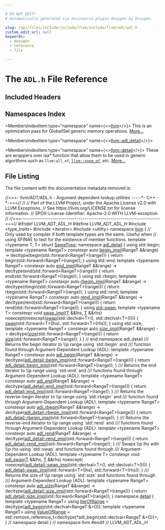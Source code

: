 ```yaml
---

# DO NOT EDIT!
# Automatically generated via docusaurus-plugin-doxygen by Doxygen.

slug: /api/files/include/include/llvm/include/llvm/adt/adl-h
custom_edit_url: null
keywords:
  - doxygen
  - reference
  - file

---
```





# The `ADL.h` File Reference

<DoxygenPage pluginConfig={pluginConfig}>



## Included Headers

<IncludesList>
<IncludesListItem
  filePath="type_traits"
  permalink=""
  isLocal="false" />
<IncludesListItem
  filePath="iterator"
  permalink=""
  isLocal="false" />
<IncludesListItem
  filePath="utility"
  permalink=""
  isLocal="false" />
</IncludesList>

## Namespaces Index

<MembersIndex>

<MembersIndexItem
  type="namespace"
  name={<><a href="/docs/api/namespaces/llvm">llvm</a></>}>
This is an optimization pass for GlobalISel generic memory operations. <a href="/docs/api/namespaces/llvm/#details">More...</a>
</MembersIndexItem>

<MembersIndexItem
  type="namespace"
  name={<><a href="/docs/api/namespaces/llvm/adl-detail">llvm::adl_detail</a></>}>
</MembersIndexItem>

<MembersIndexItem
  type="namespace"
  name={<><a href="/docs/api/namespaces/llvm/detail">llvm::detail</a></>}>
These are wrappers over isa&#42; function that allow them to be used in generic algorithms such as <code>llvm:all&#95;of</code>, <code><a href="/docs/api/namespaces/llvm/#a7dc3069afa2ce5ea62ac2eb183e51c00">llvm::none&#95;of</a></code>, etc. <a href="/docs/api/namespaces/llvm/detail/#details">More...</a>
</MembersIndexItem>

</MembersIndex>


## File Listing

The file content with the documentation metadata removed is:

<ProgramListing>

<Link id="l00001" /><CodeLine lineNumber="1"><span class="doxyHighlightComment">//===- llvm/ADT/ADL.h - Argument dependent lookup utilities -----&#42;- C++ -&#42;-===//</span></CodeLine>
<Link id="l00002" /><CodeLine lineNumber="2"><span class="doxyHighlightComment">//</span></CodeLine>
<Link id="l00003" /><CodeLine lineNumber="3"><span class="doxyHighlightComment">// Part of the LLVM Project, under the Apache License v2.0 with LLVM Exceptions.</span></CodeLine>
<Link id="l00004" /><CodeLine lineNumber="4"><span class="doxyHighlightComment">// See https://llvm.org/LICENSE.txt for license information.</span></CodeLine>
<Link id="l00005" /><CodeLine lineNumber="5"><span class="doxyHighlightComment">// SPDX-License-Identifier: Apache-2.0 WITH LLVM-exception</span></CodeLine>
<Link id="l00006" /><CodeLine lineNumber="6"><span class="doxyHighlightComment">//</span></CodeLine>
<Link id="l00007" /><CodeLine lineNumber="7"><span class="doxyHighlightComment">//===----------------------------------------------------------------------===//</span></CodeLine>
<Link id="l00008" /><CodeLine lineNumber="8"></CodeLine>
<Link id="l00009" /><CodeLine lineNumber="9"><span class="doxyHighlightPreprocessor">#ifndef LLVM&#95;ADT&#95;ADL&#95;H</span></CodeLine>
<Link id="l00010" /><CodeLine lineNumber="10"><span class="doxyHighlightPreprocessor">#define LLVM&#95;ADT&#95;ADL&#95;H</span></CodeLine>
<Link id="l00011" /><CodeLine lineNumber="11"></CodeLine>
<Link id="l00012" /><CodeLine lineNumber="12"><span class="doxyHighlightPreprocessor">#include &lt;type&#95;traits&gt;</span></CodeLine>
<Link id="l00013" /><CodeLine lineNumber="13"><span class="doxyHighlightPreprocessor">#include &lt;iterator&gt;</span></CodeLine>
<Link id="l00014" /><CodeLine lineNumber="14"><span class="doxyHighlightPreprocessor">#include &lt;utility&gt;</span></CodeLine>
<Link id="l00015" /><CodeLine lineNumber="15"></CodeLine>
<Link id="l00016" /><CodeLine lineNumber="16"><span class="doxyHighlightKeyword">namespace </span><span class="doxyHighlight"><a href="/docs/api/namespaces/llvm">llvm</a> &#123;</span></CodeLine>
<Link id="l00017" /><CodeLine lineNumber="17"></CodeLine>
<Link id="l00018" /><CodeLine lineNumber="18"><span class="doxyHighlightComment">// Only used by compiler if both template types are the same.  Useful when</span></CodeLine>
<Link id="l00019" /><CodeLine lineNumber="19"><span class="doxyHighlightComment">// using SFINAE to test for the existence of member functions.</span></CodeLine>
<Link id="l00020" /><CodeLine lineNumber="20" lineLink="/docs/api/structs/llvm/sametype"><span class="doxyHighlightKeyword">template</span><span class="doxyHighlight"> &lt;</span><span class="doxyHighlightKeyword">typename</span><span class="doxyHighlight"> T, T&gt; </span><span class="doxyHighlightKeyword">struct </span><span class="doxyHighlight"><a href="/docs/api/structs/llvm/sametype">SameType</a>;</span></CodeLine>
<Link id="l00021" /><CodeLine lineNumber="21"></CodeLine>
<Link id="l00022" /><CodeLine lineNumber="22" lineLink="/docs/api/namespaces/llvm/adl-detail"><span class="doxyHighlightKeyword">namespace </span><span class="doxyHighlight"><a href="/docs/api/namespaces/llvm/adl-detail">adl&#95;detail</a> &#123;</span></CodeLine>
<Link id="l00023" /><CodeLine lineNumber="23"></CodeLine>
<Link id="l00024" /><CodeLine lineNumber="24"><span class="doxyHighlightKeyword">using </span><span class="doxyHighlight">std::begin;</span></CodeLine>
<Link id="l00025" /><CodeLine lineNumber="25"></CodeLine>
<Link id="l00026" /><CodeLine lineNumber="26"><span class="doxyHighlightKeyword">template</span><span class="doxyHighlight"> &lt;</span><span class="doxyHighlightKeyword">typename</span><span class="doxyHighlight"> RangeT&gt;</span></CodeLine>
<Link id="l00027" /><CodeLine lineNumber="27" lineLink="/docs/api/namespaces/llvm/adl-detail/#acfebf7208b3778b12ee1042187202d98"><span class="doxyHighlightKeyword">constexpr</span><span class="doxyHighlight"> </span><span class="doxyHighlightKeyword">auto</span><span class="doxyHighlight"> <a href="/docs/api/namespaces/llvm/adl-detail/#acfebf7208b3778b12ee1042187202d98">begin&#95;impl</a>(RangeT &amp;&amp;range)</span></CodeLine>
<Link id="l00028" /><CodeLine lineNumber="28"><span class="doxyHighlight">    -&gt; </span><span class="doxyHighlightKeyword">decltype</span><span class="doxyHighlight">(begin(std::forward&lt;RangeT&gt;(range))) &#123;</span></CodeLine>
<Link id="l00029" /><CodeLine lineNumber="29"><span class="doxyHighlight">  </span><span class="doxyHighlightKeywordFlow">return</span><span class="doxyHighlight"> begin(std::forward&lt;RangeT&gt;(range));</span></CodeLine>
<Link id="l00030" /><CodeLine lineNumber="30"><span class="doxyHighlight">&#125;</span></CodeLine>
<Link id="l00031" /><CodeLine lineNumber="31"></CodeLine>
<Link id="l00032" /><CodeLine lineNumber="32"><span class="doxyHighlightKeyword">using </span><span class="doxyHighlight">std::end;</span></CodeLine>
<Link id="l00033" /><CodeLine lineNumber="33"></CodeLine>
<Link id="l00034" /><CodeLine lineNumber="34"><span class="doxyHighlightKeyword">template</span><span class="doxyHighlight"> &lt;</span><span class="doxyHighlightKeyword">typename</span><span class="doxyHighlight"> RangeT&gt;</span></CodeLine>
<Link id="l00035" /><CodeLine lineNumber="35" lineLink="/docs/api/namespaces/llvm/adl-detail/#a17b954680dffe330c40bb6eb5e2cafae"><span class="doxyHighlightKeyword">constexpr</span><span class="doxyHighlight"> </span><span class="doxyHighlightKeyword">auto</span><span class="doxyHighlight"> <a href="/docs/api/namespaces/llvm/adl-detail/#a17b954680dffe330c40bb6eb5e2cafae">end&#95;impl</a>(RangeT &amp;&amp;range)</span></CodeLine>
<Link id="l00036" /><CodeLine lineNumber="36"><span class="doxyHighlight">    -&gt; </span><span class="doxyHighlightKeyword">decltype</span><span class="doxyHighlight">(end(std::forward&lt;RangeT&gt;(range))) &#123;</span></CodeLine>
<Link id="l00037" /><CodeLine lineNumber="37"><span class="doxyHighlight">  </span><span class="doxyHighlightKeywordFlow">return</span><span class="doxyHighlight"> end(std::forward&lt;RangeT&gt;(range));</span></CodeLine>
<Link id="l00038" /><CodeLine lineNumber="38"><span class="doxyHighlight">&#125;</span></CodeLine>
<Link id="l00039" /><CodeLine lineNumber="39"></CodeLine>
<Link id="l00040" /><CodeLine lineNumber="40"><span class="doxyHighlightKeyword">using </span><span class="doxyHighlight">std::rbegin;</span></CodeLine>
<Link id="l00041" /><CodeLine lineNumber="41"></CodeLine>
<Link id="l00042" /><CodeLine lineNumber="42"><span class="doxyHighlightKeyword">template</span><span class="doxyHighlight"> &lt;</span><span class="doxyHighlightKeyword">typename</span><span class="doxyHighlight"> RangeT&gt;</span></CodeLine>
<Link id="l00043" /><CodeLine lineNumber="43" lineLink="/docs/api/namespaces/llvm/adl-detail/#a9ed22cee9e2238a05e98cdfbebfa9728"><span class="doxyHighlightKeyword">constexpr</span><span class="doxyHighlight"> </span><span class="doxyHighlightKeyword">auto</span><span class="doxyHighlight"> <a href="/docs/api/namespaces/llvm/adl-detail/#a9ed22cee9e2238a05e98cdfbebfa9728">rbegin&#95;impl</a>(RangeT &amp;&amp;range)</span></CodeLine>
<Link id="l00044" /><CodeLine lineNumber="44"><span class="doxyHighlight">    -&gt; </span><span class="doxyHighlightKeyword">decltype</span><span class="doxyHighlight">(rbegin(std::forward&lt;RangeT&gt;(range))) &#123;</span></CodeLine>
<Link id="l00045" /><CodeLine lineNumber="45"><span class="doxyHighlight">  </span><span class="doxyHighlightKeywordFlow">return</span><span class="doxyHighlight"> rbegin(std::forward&lt;RangeT&gt;(range));</span></CodeLine>
<Link id="l00046" /><CodeLine lineNumber="46"><span class="doxyHighlight">&#125;</span></CodeLine>
<Link id="l00047" /><CodeLine lineNumber="47"></CodeLine>
<Link id="l00048" /><CodeLine lineNumber="48"><span class="doxyHighlightKeyword">using </span><span class="doxyHighlight">std::rend;</span></CodeLine>
<Link id="l00049" /><CodeLine lineNumber="49"></CodeLine>
<Link id="l00050" /><CodeLine lineNumber="50"><span class="doxyHighlightKeyword">template</span><span class="doxyHighlight"> &lt;</span><span class="doxyHighlightKeyword">typename</span><span class="doxyHighlight"> RangeT&gt;</span></CodeLine>
<Link id="l00051" /><CodeLine lineNumber="51" lineLink="/docs/api/namespaces/llvm/adl-detail/#a879c73cfa3e98585afc387c36588733f"><span class="doxyHighlightKeyword">constexpr</span><span class="doxyHighlight"> </span><span class="doxyHighlightKeyword">auto</span><span class="doxyHighlight"> <a href="/docs/api/namespaces/llvm/adl-detail/#a879c73cfa3e98585afc387c36588733f">rend&#95;impl</a>(RangeT &amp;&amp;range)</span></CodeLine>
<Link id="l00052" /><CodeLine lineNumber="52"><span class="doxyHighlight">    -&gt; </span><span class="doxyHighlightKeyword">decltype</span><span class="doxyHighlight">(rend(std::forward&lt;RangeT&gt;(range))) &#123;</span></CodeLine>
<Link id="l00053" /><CodeLine lineNumber="53"><span class="doxyHighlight">  </span><span class="doxyHighlightKeywordFlow">return</span><span class="doxyHighlight"> rend(std::forward&lt;RangeT&gt;(range));</span></CodeLine>
<Link id="l00054" /><CodeLine lineNumber="54"><span class="doxyHighlight">&#125;</span></CodeLine>
<Link id="l00055" /><CodeLine lineNumber="55"></CodeLine>
<Link id="l00056" /><CodeLine lineNumber="56"><span class="doxyHighlightKeyword">using </span><span class="doxyHighlight"><a href="/docs/api/namespaces/std/#ab8424022895aee3e366fb9a32f2883cb">std::swap</a>;</span></CodeLine>
<Link id="l00057" /><CodeLine lineNumber="57"></CodeLine>
<Link id="l00058" /><CodeLine lineNumber="58"><span class="doxyHighlightKeyword">template</span><span class="doxyHighlight"> &lt;</span><span class="doxyHighlightKeyword">typename</span><span class="doxyHighlight"> T&gt;</span></CodeLine>
<Link id="l00059" /><CodeLine lineNumber="59" lineLink="/docs/api/namespaces/llvm/adl-detail/#a6b89d11a67c91855bdf5acb2be8efe69"><span class="doxyHighlightKeyword">constexpr</span><span class="doxyHighlight"> </span><span class="doxyHighlightKeywordType">void</span><span class="doxyHighlight"> <a href="/docs/api/namespaces/llvm/adl-detail/#a6b89d11a67c91855bdf5acb2be8efe69">swap&#95;impl</a>(<a href="/docs/api/files/lib/lib/target/lib/target/mips/mips16isellowering-cpp/#a0acb682b8260ab1c60b918599864e2e5">T</a> &amp;&amp;lhs,</span></CodeLine>
<Link id="l00060" /><CodeLine lineNumber="60"><span class="doxyHighlight">                         <a href="/docs/api/files/lib/lib/target/lib/target/mips/mips16isellowering-cpp/#a0acb682b8260ab1c60b918599864e2e5">T</a> &amp;&amp;rhs) </span><span class="doxyHighlightKeyword">noexcept</span><span class="doxyHighlight">(</span><span class="doxyHighlightKeyword">noexcept</span><span class="doxyHighlight">(<a href="/docs/api/namespaces/llvm/adl-detail/#ab8424022895aee3e366fb9a32f2883cb">swap</a>(std::declval&lt;T&gt;(),</span></CodeLine>
<Link id="l00061" /><CodeLine lineNumber="61"><span class="doxyHighlight">                                                         std::declval&lt;T&gt;()))) &#123;</span></CodeLine>
<Link id="l00062" /><CodeLine lineNumber="62"><span class="doxyHighlight">  <a href="/docs/api/namespaces/llvm/adl-detail/#ab8424022895aee3e366fb9a32f2883cb">swap</a>(std::forward&lt;T&gt;(lhs), std::forward&lt;T&gt;(rhs));</span></CodeLine>
<Link id="l00063" /><CodeLine lineNumber="63"><span class="doxyHighlight">&#125;</span></CodeLine>
<Link id="l00064" /><CodeLine lineNumber="64"></CodeLine>
<Link id="l00065" /><CodeLine lineNumber="65"><span class="doxyHighlightKeyword">using </span><span class="doxyHighlight">std::size;</span></CodeLine>
<Link id="l00066" /><CodeLine lineNumber="66"></CodeLine>
<Link id="l00067" /><CodeLine lineNumber="67"><span class="doxyHighlightKeyword">template</span><span class="doxyHighlight"> &lt;</span><span class="doxyHighlightKeyword">typename</span><span class="doxyHighlight"> RangeT&gt;</span></CodeLine>
<Link id="l00068" /><CodeLine lineNumber="68" lineLink="/docs/api/namespaces/llvm/adl-detail/#a1645efd1749d8e268bce121463435964"><span class="doxyHighlightKeyword">constexpr</span><span class="doxyHighlight"> </span><span class="doxyHighlightKeyword">auto</span><span class="doxyHighlight"> <a href="/docs/api/namespaces/llvm/adl-detail/#a1645efd1749d8e268bce121463435964">size&#95;impl</a>(RangeT &amp;&amp;range)</span></CodeLine>
<Link id="l00069" /><CodeLine lineNumber="69"><span class="doxyHighlight">    -&gt; </span><span class="doxyHighlightKeyword">decltype</span><span class="doxyHighlight">(<a href="/docs/api/files/lib/lib/target/lib/target/nvptx/nvvmreflect-cpp/#ac934769d93af95250952646a3829df4c">size</a>(std::forward&lt;RangeT&gt;(range))) &#123;</span></CodeLine>
<Link id="l00070" /><CodeLine lineNumber="70"><span class="doxyHighlight">  </span><span class="doxyHighlightKeywordFlow">return</span><span class="doxyHighlight"> <a href="/docs/api/files/lib/lib/target/lib/target/nvptx/nvvmreflect-cpp/#ac934769d93af95250952646a3829df4c">size</a>(std::forward&lt;RangeT&gt;(range));</span></CodeLine>
<Link id="l00071" /><CodeLine lineNumber="71"><span class="doxyHighlight">&#125;</span></CodeLine>
<Link id="l00072" /><CodeLine lineNumber="72"></CodeLine>
<Link id="l00073" /><CodeLine lineNumber="73"><span class="doxyHighlight">&#125; </span><span class="doxyHighlightComment">// end namespace adl&#95;detail</span></CodeLine>
<Link id="l00074" /><CodeLine lineNumber="74"></CodeLine>
<Link id="l00075" /><CodeLine lineNumber="75"><span class="doxyHighlightComment">/// Returns the begin iterator to \\p range using &#96;std::begin&#96; and</span></CodeLine>
<Link id="l00076" /><CodeLine lineNumber="76"><span class="doxyHighlightComment">/// function found through Argument-Dependent Lookup (ADL).</span></CodeLine>
<Link id="l00077" /><CodeLine lineNumber="77"><span class="doxyHighlightKeyword">template</span><span class="doxyHighlight"> &lt;</span><span class="doxyHighlightKeyword">typename</span><span class="doxyHighlight"> RangeT&gt;</span></CodeLine>
<Link id="l00078" /><CodeLine lineNumber="78" lineLink="/docs/api/namespaces/llvm/#a1d927e3bff8edf86442c52cc36a35cc8"><span class="doxyHighlightKeyword">constexpr</span><span class="doxyHighlight"> </span><span class="doxyHighlightKeyword">auto</span><span class="doxyHighlight"> <a href="/docs/api/namespaces/llvm/#a1d927e3bff8edf86442c52cc36a35cc8">adl&#95;begin</a>(RangeT &amp;&amp;range)</span></CodeLine>
<Link id="l00079" /><CodeLine lineNumber="79"><span class="doxyHighlight">    -&gt; </span><span class="doxyHighlightKeyword">decltype</span><span class="doxyHighlight">(<a href="/docs/api/namespaces/llvm/adl-detail/#acfebf7208b3778b12ee1042187202d98">adl&#95;detail::begin&#95;impl</a>(std::forward&lt;RangeT&gt;(range))) &#123;</span></CodeLine>
<Link id="l00080" /><CodeLine lineNumber="80"><span class="doxyHighlight">  </span><span class="doxyHighlightKeywordFlow">return</span><span class="doxyHighlight"> <a href="/docs/api/namespaces/llvm/adl-detail/#acfebf7208b3778b12ee1042187202d98">adl&#95;detail::begin&#95;impl</a>(std::forward&lt;RangeT&gt;(range));</span></CodeLine>
<Link id="l00081" /><CodeLine lineNumber="81"><span class="doxyHighlight">&#125;</span></CodeLine>
<Link id="l00082" /><CodeLine lineNumber="82"></CodeLine>
<Link id="l00083" /><CodeLine lineNumber="83"><span class="doxyHighlightComment">/// Returns the end iterator to \\p range using &#96;std::end&#96; and</span></CodeLine>
<Link id="l00084" /><CodeLine lineNumber="84"><span class="doxyHighlightComment">/// functions found through Argument-Dependent Lookup (ADL).</span></CodeLine>
<Link id="l00085" /><CodeLine lineNumber="85"><span class="doxyHighlightKeyword">template</span><span class="doxyHighlight"> &lt;</span><span class="doxyHighlightKeyword">typename</span><span class="doxyHighlight"> RangeT&gt;</span></CodeLine>
<Link id="l00086" /><CodeLine lineNumber="86" lineLink="/docs/api/namespaces/llvm/#a4733843958c18c54ab61f2f972fa9a5f"><span class="doxyHighlightKeyword">constexpr</span><span class="doxyHighlight"> </span><span class="doxyHighlightKeyword">auto</span><span class="doxyHighlight"> <a href="/docs/api/namespaces/llvm/#a4733843958c18c54ab61f2f972fa9a5f">adl&#95;end</a>(RangeT &amp;&amp;range)</span></CodeLine>
<Link id="l00087" /><CodeLine lineNumber="87"><span class="doxyHighlight">    -&gt; </span><span class="doxyHighlightKeyword">decltype</span><span class="doxyHighlight">(<a href="/docs/api/namespaces/llvm/adl-detail/#a17b954680dffe330c40bb6eb5e2cafae">adl&#95;detail::end&#95;impl</a>(std::forward&lt;RangeT&gt;(range))) &#123;</span></CodeLine>
<Link id="l00088" /><CodeLine lineNumber="88"><span class="doxyHighlight">  </span><span class="doxyHighlightKeywordFlow">return</span><span class="doxyHighlight"> <a href="/docs/api/namespaces/llvm/adl-detail/#a17b954680dffe330c40bb6eb5e2cafae">adl&#95;detail::end&#95;impl</a>(std::forward&lt;RangeT&gt;(range));</span></CodeLine>
<Link id="l00089" /><CodeLine lineNumber="89"><span class="doxyHighlight">&#125;</span></CodeLine>
<Link id="l00090" /><CodeLine lineNumber="90"></CodeLine>
<Link id="l00091" /><CodeLine lineNumber="91"><span class="doxyHighlightComment">/// Returns the reverse-begin iterator to \\p range using &#96;std::rbegin&#96; and</span></CodeLine>
<Link id="l00092" /><CodeLine lineNumber="92"><span class="doxyHighlightComment">/// function found through Argument-Dependent Lookup (ADL).</span></CodeLine>
<Link id="l00093" /><CodeLine lineNumber="93"><span class="doxyHighlightKeyword">template</span><span class="doxyHighlight"> &lt;</span><span class="doxyHighlightKeyword">typename</span><span class="doxyHighlight"> RangeT&gt;</span></CodeLine>
<Link id="l00094" /><CodeLine lineNumber="94" lineLink="/docs/api/namespaces/llvm/#a58981fa9514c26700c79eb4889e24e89"><span class="doxyHighlightKeyword">constexpr</span><span class="doxyHighlight"> </span><span class="doxyHighlightKeyword">auto</span><span class="doxyHighlight"> <a href="/docs/api/namespaces/llvm/#a58981fa9514c26700c79eb4889e24e89">adl&#95;rbegin</a>(RangeT &amp;&amp;range)</span></CodeLine>
<Link id="l00095" /><CodeLine lineNumber="95"><span class="doxyHighlight">    -&gt; </span><span class="doxyHighlightKeyword">decltype</span><span class="doxyHighlight">(<a href="/docs/api/namespaces/llvm/adl-detail/#a9ed22cee9e2238a05e98cdfbebfa9728">adl&#95;detail::rbegin&#95;impl</a>(std::forward&lt;RangeT&gt;(range))) &#123;</span></CodeLine>
<Link id="l00096" /><CodeLine lineNumber="96"><span class="doxyHighlight">  </span><span class="doxyHighlightKeywordFlow">return</span><span class="doxyHighlight"> <a href="/docs/api/namespaces/llvm/adl-detail/#a9ed22cee9e2238a05e98cdfbebfa9728">adl&#95;detail::rbegin&#95;impl</a>(std::forward&lt;RangeT&gt;(range));</span></CodeLine>
<Link id="l00097" /><CodeLine lineNumber="97"><span class="doxyHighlight">&#125;</span></CodeLine>
<Link id="l00098" /><CodeLine lineNumber="98"></CodeLine>
<Link id="l00099" /><CodeLine lineNumber="99"><span class="doxyHighlightComment">/// Returns the reverse-end iterator to \\p range using &#96;std::rend&#96; and</span></CodeLine>
<Link id="l00100" /><CodeLine lineNumber="100"><span class="doxyHighlightComment">/// functions found through Argument-Dependent Lookup (ADL).</span></CodeLine>
<Link id="l00101" /><CodeLine lineNumber="101"><span class="doxyHighlightKeyword">template</span><span class="doxyHighlight"> &lt;</span><span class="doxyHighlightKeyword">typename</span><span class="doxyHighlight"> RangeT&gt;</span></CodeLine>
<Link id="l00102" /><CodeLine lineNumber="102" lineLink="/docs/api/namespaces/llvm/#aca42a93f4f4c6e16777d4fc33bef976c"><span class="doxyHighlightKeyword">constexpr</span><span class="doxyHighlight"> </span><span class="doxyHighlightKeyword">auto</span><span class="doxyHighlight"> <a href="/docs/api/namespaces/llvm/#aca42a93f4f4c6e16777d4fc33bef976c">adl&#95;rend</a>(RangeT &amp;&amp;range)</span></CodeLine>
<Link id="l00103" /><CodeLine lineNumber="103"><span class="doxyHighlight">    -&gt; </span><span class="doxyHighlightKeyword">decltype</span><span class="doxyHighlight">(<a href="/docs/api/namespaces/llvm/adl-detail/#a879c73cfa3e98585afc387c36588733f">adl&#95;detail::rend&#95;impl</a>(std::forward&lt;RangeT&gt;(range))) &#123;</span></CodeLine>
<Link id="l00104" /><CodeLine lineNumber="104"><span class="doxyHighlight">  </span><span class="doxyHighlightKeywordFlow">return</span><span class="doxyHighlight"> <a href="/docs/api/namespaces/llvm/adl-detail/#a879c73cfa3e98585afc387c36588733f">adl&#95;detail::rend&#95;impl</a>(std::forward&lt;RangeT&gt;(range));</span></CodeLine>
<Link id="l00105" /><CodeLine lineNumber="105"><span class="doxyHighlight">&#125;</span></CodeLine>
<Link id="l00106" /><CodeLine lineNumber="106"></CodeLine>
<Link id="l00107" /><CodeLine lineNumber="107"><span class="doxyHighlightComment">/// Swaps \\p lhs with \\p rhs using &#96;std::swap&#96; and functions found through</span></CodeLine>
<Link id="l00108" /><CodeLine lineNumber="108"><span class="doxyHighlightComment">/// Argument-Dependent Lookup (ADL).</span></CodeLine>
<Link id="l00109" /><CodeLine lineNumber="109"><span class="doxyHighlightKeyword">template</span><span class="doxyHighlight"> &lt;</span><span class="doxyHighlightKeyword">typename</span><span class="doxyHighlight"> T&gt;</span></CodeLine>
<Link id="l00110" /><CodeLine lineNumber="110" lineLink="/docs/api/namespaces/llvm/#af946df5fd9ab8bbec36e5b949756aa67"><span class="doxyHighlightKeyword">constexpr</span><span class="doxyHighlight"> </span><span class="doxyHighlightKeywordType">void</span><span class="doxyHighlight"> <a href="/docs/api/namespaces/llvm/#af946df5fd9ab8bbec36e5b949756aa67">adl&#95;swap</a>(<a href="/docs/api/files/lib/lib/target/lib/target/mips/mips16isellowering-cpp/#a0acb682b8260ab1c60b918599864e2e5">T</a> &amp;&amp;lhs, <a href="/docs/api/files/lib/lib/target/lib/target/mips/mips16isellowering-cpp/#a0acb682b8260ab1c60b918599864e2e5">T</a> &amp;&amp;rhs) </span><span class="doxyHighlightKeyword">noexcept</span><span class="doxyHighlight">(</span></CodeLine>
<Link id="l00111" /><CodeLine lineNumber="111"><span class="doxyHighlight">    </span><span class="doxyHighlightKeyword">noexcept</span><span class="doxyHighlight">(<a href="/docs/api/namespaces/llvm/adl-detail/#a6b89d11a67c91855bdf5acb2be8efe69">adl&#95;detail::swap&#95;impl</a>(std::declval&lt;T&gt;(), std::declval&lt;T&gt;()))) &#123;</span></CodeLine>
<Link id="l00112" /><CodeLine lineNumber="112"><span class="doxyHighlight">  <a href="/docs/api/namespaces/llvm/adl-detail/#a6b89d11a67c91855bdf5acb2be8efe69">adl&#95;detail::swap&#95;impl</a>(std::forward&lt;T&gt;(lhs), std::forward&lt;T&gt;(rhs));</span></CodeLine>
<Link id="l00113" /><CodeLine lineNumber="113"><span class="doxyHighlight">&#125;</span></CodeLine>
<Link id="l00114" /><CodeLine lineNumber="114"></CodeLine>
<Link id="l00115" /><CodeLine lineNumber="115"><span class="doxyHighlightComment">/// Returns the size of \\p range using &#96;std::size&#96; and functions found through</span></CodeLine>
<Link id="l00116" /><CodeLine lineNumber="116"><span class="doxyHighlightComment">/// Argument-Dependent Lookup (ADL).</span></CodeLine>
<Link id="l00117" /><CodeLine lineNumber="117"><span class="doxyHighlightKeyword">template</span><span class="doxyHighlight"> &lt;</span><span class="doxyHighlightKeyword">typename</span><span class="doxyHighlight"> RangeT&gt;</span></CodeLine>
<Link id="l00118" /><CodeLine lineNumber="118" lineLink="/docs/api/namespaces/llvm/#a81e0e3e14ecad63069e461ddca0fdf93"><span class="doxyHighlightKeyword">constexpr</span><span class="doxyHighlight"> </span><span class="doxyHighlightKeyword">auto</span><span class="doxyHighlight"> <a href="/docs/api/namespaces/llvm/#a81e0e3e14ecad63069e461ddca0fdf93">adl&#95;size</a>(RangeT &amp;&amp;range)</span></CodeLine>
<Link id="l00119" /><CodeLine lineNumber="119"><span class="doxyHighlight">    -&gt; </span><span class="doxyHighlightKeyword">decltype</span><span class="doxyHighlight">(<a href="/docs/api/namespaces/llvm/adl-detail/#a1645efd1749d8e268bce121463435964">adl&#95;detail::size&#95;impl</a>(std::forward&lt;RangeT&gt;(range))) &#123;</span></CodeLine>
<Link id="l00120" /><CodeLine lineNumber="120"><span class="doxyHighlight">  </span><span class="doxyHighlightKeywordFlow">return</span><span class="doxyHighlight"> <a href="/docs/api/namespaces/llvm/adl-detail/#a1645efd1749d8e268bce121463435964">adl&#95;detail::size&#95;impl</a>(std::forward&lt;RangeT&gt;(range));</span></CodeLine>
<Link id="l00121" /><CodeLine lineNumber="121"><span class="doxyHighlight">&#125;</span></CodeLine>
<Link id="l00122" /><CodeLine lineNumber="122"></CodeLine>
<Link id="l00123" /><CodeLine lineNumber="123" lineLink="/docs/api/namespaces/llvm/detail"><span class="doxyHighlightKeyword">namespace </span><span class="doxyHighlight"><a href="/docs/api/namespaces/detail">detail</a> &#123;</span></CodeLine>
<Link id="l00124" /><CodeLine lineNumber="124"></CodeLine>
<Link id="l00125" /><CodeLine lineNumber="125"><span class="doxyHighlightKeyword">template</span><span class="doxyHighlight"> &lt;</span><span class="doxyHighlightKeyword">typename</span><span class="doxyHighlight"> RangeT&gt;</span></CodeLine>
<Link id="l00126" /><CodeLine lineNumber="126" lineLink="/docs/api/namespaces/llvm/detail/#a8dc2ebf50e1ee02591c783794cdb879c"><span class="doxyHighlightKeyword">using </span><span class="doxyHighlight"><a href="/docs/api/namespaces/llvm/detail/#a8dc2ebf50e1ee02591c783794cdb879c">IterOfRange</a> = </span><span class="doxyHighlightKeyword">decltype</span><span class="doxyHighlight">(<a href="/docs/api/namespaces/llvm/#a1d927e3bff8edf86442c52cc36a35cc8">adl&#95;begin</a>(std::declval&lt;RangeT &amp;&gt;()));</span></CodeLine>
<Link id="l00127" /><CodeLine lineNumber="127"></CodeLine>
<Link id="l00128" /><CodeLine lineNumber="128"><span class="doxyHighlightKeyword">template</span><span class="doxyHighlight"> &lt;</span><span class="doxyHighlightKeyword">typename</span><span class="doxyHighlight"> RangeT&gt;</span></CodeLine>
<Link id="l00129" /><CodeLine lineNumber="129" lineLink="/docs/api/namespaces/llvm/detail/#ace2daeb220572419219b82dc731c244d"><span class="doxyHighlightKeyword">using </span><span class="doxyHighlight"><a href="/docs/api/namespaces/llvm/detail/#ace2daeb220572419219b82dc731c244d">ValueOfRange</a> =</span></CodeLine>
<Link id="l00130" /><CodeLine lineNumber="130"><span class="doxyHighlight">    std::remove&#95;reference&#95;t&lt;decltype(&#42;adl&#95;begin(std::declval&lt;RangeT &amp;&gt;()))&gt;;</span></CodeLine>
<Link id="l00131" /><CodeLine lineNumber="131"></CodeLine>
<Link id="l00132" /><CodeLine lineNumber="132"><span class="doxyHighlight">&#125; </span><span class="doxyHighlightComment">// namespace detail</span></CodeLine>
<Link id="l00133" /><CodeLine lineNumber="133"><span class="doxyHighlight">&#125; </span><span class="doxyHighlightComment">// namespace llvm</span></CodeLine>
<Link id="l00134" /><CodeLine lineNumber="134"></CodeLine>
<Link id="l00135" /><CodeLine lineNumber="135"><span class="doxyHighlightPreprocessor">#endif </span><span class="doxyHighlightComment">// LLVM&#95;ADT&#95;ADL&#95;H</span></CodeLine>

</ProgramListing>


</DoxygenPage>
